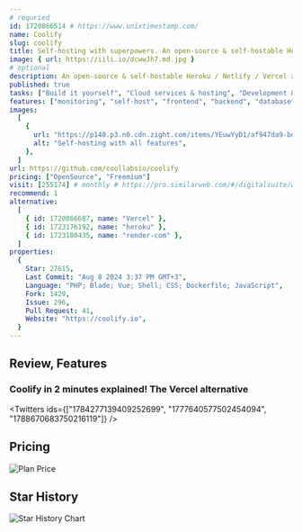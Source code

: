 ```yaml
---
# requried
id: 1720866514 # https://www.unixtimestamp.com/
name: Coolify
slug: coolify
title: Self-hosting with superpowers. An open-source & self-hostable Heroku / Netlify / Vercel alternative.
image: { url: https://iili.io/dcwwJh7.md.jpg }
# optional
description: An open-source & self-hostable Heroku / Netlify / Vercel alternative.
published: true
tasks: ["Build it yourself", "Cloud services & hosting", "Development & IT"]
features: ["monitoring", "self-host", "frontend", "backend", "database"]
images:
  [
    {
      url: "https://p140.p3.n0.cdn.zight.com/items/YEuwYyD1/af947da9-bd5a-4f57-a5a7-3ec4b08d990a.jpg",
      alt: "Self-hosting with all features",
    },
  ]
url: https://github.com/coollabsio/coolify
pricing: ["OpenSource", "Freemium"]
visit: [255174] # monthly # https://pro.similarweb.com/#/digitalsuite/websiteanalysis/home
recommend: 1
alternative:
  [
    { id: 1720866687, name: "Vercel" },
    { id: 1723176192, name: "heroku" },
    { id: 1723180435, name: "render-com" },
  ]
properties:
  {
    Star: 27615,
    Last Commit: "Aug 8 2024 3:37 PM GMT+3",
    Language: "PHP; Blade; Vue; Shell; CSS; Dockerfile; JavaScript",
    Fork: 1429,
    Issue: 296,
    Pull Request: 41,
    Website: "https://coolify.io",
  }
---
```


## Review, Features

### Coolify in 2 minutes explained! The Vercel alternative

<DetailYoutube videoId="HZanV8A9QnA" startTime={0} />

<Twitters
  ids={["1784277139409252699", "1777640577502454094", "1788670683750216119"]}
/>

## Pricing

<Img
  src="https://p140.p3.n0.cdn.zight.com/items/7KuZl8zb/e30d3703-6e13-4f5e-8720-a5fa1338d0c8.jpg?v=%22aec3b4952534b2e2a96f09a5e2660e5a%22"
  alt="Plan Price"
/>

## Star History

![Star History Chart](https://api.star-history.com/svg?repos=coollabsio/coolify)
